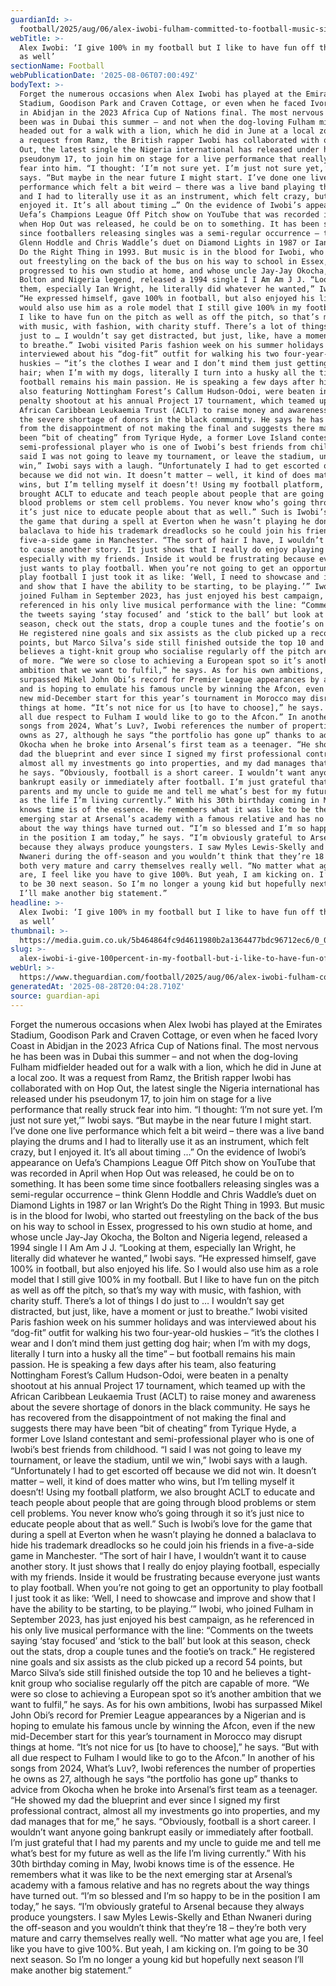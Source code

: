 ```yaml
---
guardianId: >-
  football/2025/aug/06/alex-iwobi-fulham-committed-to-football-music-single-ramz-hop-out
webTitle: >-
  Alex Iwobi: ‘I give 100% in my football but I like to have fun off the pitch
  as well’
sectionName: Football
webPublicationDate: '2025-08-06T07:00:49Z'
bodyText: >-
  Forget the numerous occasions when Alex Iwobi has played at the Emirates
  Stadium, Goodison Park and Craven Cottage, or even when he faced Ivory Coast
  in Abidjan in the 2023 Africa Cup of Nations final. The most nervous he has
  been was in Dubai this summer – and not when the dog-loving Fulham midfielder
  headed out for a walk with a lion, which he did in June at a local zoo. It was
  a request from Ramz, the British rapper Iwobi has collaborated with on Hop
  Out, the latest single the Nigeria international has released under his
  pseudonym 17, to join him on stage for a live performance that really struck
  fear into him. “I thought: ‘I’m not sure yet. I’m just not sure yet,’” Iwobi
  says. “But maybe in the near future I might start. I’ve done one live
  performance which felt a bit weird – there was a live band playing the drums
  and I had to literally use it as an instrument, which felt crazy, but I
  enjoyed it. It’s all about timing …” On the evidence of Iwobi’s appearance on
  Uefa’s Champions League Off Pitch show on YouTube that was recorded in April
  when Hop Out was released, he could be on to something. It has been some time
  since footballers releasing singles was a semi-regular occurrence – think
  Glenn Hoddle and Chris Waddle’s duet on Diamond Lights in 1987 or Ian Wright’s
  Do the Right Thing in 1993. But music is in the blood for Iwobi, who started
  out freestyling on the back of the bus on his way to school in Essex,
  progressed to his own studio at home, and whose uncle Jay-Jay Okocha, the
  Bolton and Nigeria legend, released a 1994 single I I Am Am J J. “Looking at
  them, especially Ian Wright, he literally did whatever he wanted,” Iwobi says.
  “He expressed himself, gave 100% in football, but also enjoyed his life. So I
  would also use him as a role model that I still give 100% in my football. But
  I like to have fun on the pitch as well as off the pitch, so that’s my way
  with music, with fashion, with charity stuff. There’s a lot of things I do
  just to … I wouldn’t say get distracted, but just, like, have a moment or just
  to breathe.” Iwobi visited Paris fashion week on his summer holidays and was
  interviewed about his “dog-fit” outfit for walking his two four-year-old
  huskies – “it’s the clothes I wear and I don’t mind them just getting dog
  hair; when I’m with my dogs, literally I turn into a husky all the time” – but
  football remains his main passion. He is speaking a few days after his team,
  also featuring Nottingham Forest’s Callum Hudson-Odoi, were beaten in a
  penalty shootout at his annual Project 17 tournament, which teamed up with the
  African Caribbean Leukaemia Trust (ACLT) to raise money and awareness about
  the severe shortage of donors in the black community. He says he has recovered
  from the disappointment of not making the final and suggests there may have
  been “bit of cheating” from Tyrique Hyde, a former Love Island contestant and
  semi-professional player who is one of Iwobi’s best friends from childhood. “I
  said I was not going to leave my tournament, or leave the stadium, until we
  win,” Iwobi says with a laugh. “Unfortunately I had to get escorted off
  because we did not win. It doesn’t matter – well, it kind of does matter who
  wins, but I’m telling myself it doesn’t! Using my football platform, we also
  brought ACLT to educate and teach people about people that are going through
  blood problems or stem cell problems. You never know who’s going through it so
  it’s just nice to educate people about that as well.” Such is Iwobi’s love for
  the game that during a spell at Everton when he wasn’t playing he donned a
  balaclava to hide his trademark dreadlocks so he could join his friends in a
  five-a-side game in Manchester. “The sort of hair I have, I wouldn’t want it
  to cause another story. It just shows that I really do enjoy playing football,
  especially with my friends. Inside it would be frustrating because everyone
  just wants to play football. When you’re not going to get an opportunity to
  play football I just took it as like: ‘Well, I need to showcase and improve
  and show that I have the ability to be starting, to be playing.’” Iwobi, who
  joined Fulham in September 2023, has just enjoyed his best campaign, as he
  referenced in his only live musical performance with the line: “Comments on
  the tweets saying ‘stay focused’ and ‘stick to the ball’ but look at this
  season, check out the stats, drop a couple tunes and the footie’s on track.”
  He registered nine goals and six assists as the club picked up a record 54
  points, but Marco Silva’s side still finished outside the top 10 and he
  believes a tight-knit group who socialise regularly off the pitch are capable
  of more. “We were so close to achieving a European spot so it’s another
  ambition that we want to fulfil,” he says. As for his own ambitions, Iwobi has
  surpassed Mikel John Obi’s record for Premier League appearances by a Nigerian
  and is hoping to emulate his famous uncle by winning the Afcon, even if the
  new mid-December start for this year’s tournament in Morocco may disrupt
  things at home. “It’s not nice for us [to have to choose],” he says. “But with
  all due respect to Fulham I would like to go to the Afcon.” In another of his
  songs from 2024, What’s Luv?, Iwobi references the number of properties he
  owns as 27, although he says “the portfolio has gone up” thanks to advice from
  Okocha when he broke into Arsenal’s first team as a teenager. “He showed my
  dad the blueprint and ever since I signed my first professional contract,
  almost all my investments go into properties, and my dad manages that for me,”
  he says. “Obviously, football is a short career. I wouldn’t want anyone going
  bankrupt easily or immediately after football. I’m just grateful that I had my
  parents and my uncle to guide me and tell me what’s best for my future as well
  as the life I’m living currently.” With his 30th birthday coming in May, Iwobi
  knows time is of the essence. He remembers what it was like to be the next
  emerging star at Arsenal’s academy with a famous relative and has no regrets
  about the way things have turned out. “I’m so blessed and I’m so happy to be
  in the position I am today,” he says. “I’m obviously grateful to Arsenal
  because they always produce youngsters. I saw Myles Lewis-Skelly and Ethan
  Nwaneri during the off-season and you wouldn’t think that they’re 18 – they’re
  both very mature and carry themselves really well. “No matter what age you
  are, I feel like you have to give 100%. But yeah, I am kicking on. I’m going
  to be 30 next season. So I’m no longer a young kid but hopefully next season
  I’ll make another big statement.”
headline: >-
  Alex Iwobi: ‘I give 100% in my football but I like to have fun off the pitch
  as well’
thumbnail: >-
  https://media.guim.co.uk/5b464864fc9d4611980b2a1364477bdc96712ec6/0_0_2720_2176/500.jpg
slug: >-
  alex-iwobi-i-give-100percent-in-my-football-but-i-like-to-have-fun-off-the-pitch-as-well
webUrl: >-
  https://www.theguardian.com/football/2025/aug/06/alex-iwobi-fulham-committed-to-football-music-single-ramz-hop-out
generatedAt: '2025-08-28T20:04:28.710Z'
source: guardian-api
---
```

Forget the numerous occasions when Alex Iwobi has played at the Emirates Stadium, Goodison Park and Craven Cottage, or even when he faced Ivory Coast in Abidjan in the 2023 Africa Cup of Nations final. The most nervous he has been was in Dubai this summer – and not when the dog-loving Fulham midfielder headed out for a walk with a lion, which he did in June at a local zoo. It was a request from Ramz, the British rapper Iwobi has collaborated with on Hop Out, the latest single the Nigeria international has released under his pseudonym 17, to join him on stage for a live performance that really struck fear into him. “I thought: ‘I’m not sure yet. I’m just not sure yet,’” Iwobi says. “But maybe in the near future I might start. I’ve done one live performance which felt a bit weird – there was a live band playing the drums and I had to literally use it as an instrument, which felt crazy, but I enjoyed it. It’s all about timing …” On the evidence of Iwobi’s appearance on Uefa’s Champions League Off Pitch show on YouTube that was recorded in April when Hop Out was released, he could be on to something. It has been some time since footballers releasing singles was a semi-regular occurrence – think Glenn Hoddle and Chris Waddle’s duet on Diamond Lights in 1987 or Ian Wright’s Do the Right Thing in 1993. But music is in the blood for Iwobi, who started out freestyling on the back of the bus on his way to school in Essex, progressed to his own studio at home, and whose uncle Jay-Jay Okocha, the Bolton and Nigeria legend, released a 1994 single I I Am Am J J. “Looking at them, especially Ian Wright, he literally did whatever he wanted,” Iwobi says. “He expressed himself, gave 100% in football, but also enjoyed his life. So I would also use him as a role model that I still give 100% in my football. But I like to have fun on the pitch as well as off the pitch, so that’s my way with music, with fashion, with charity stuff. There’s a lot of things I do just to … I wouldn’t say get distracted, but just, like, have a moment or just to breathe.” Iwobi visited Paris fashion week on his summer holidays and was interviewed about his “dog-fit” outfit for walking his two four-year-old huskies – “it’s the clothes I wear and I don’t mind them just getting dog hair; when I’m with my dogs, literally I turn into a husky all the time” – but football remains his main passion. He is speaking a few days after his team, also featuring Nottingham Forest’s Callum Hudson-Odoi, were beaten in a penalty shootout at his annual Project 17 tournament, which teamed up with the African Caribbean Leukaemia Trust (ACLT) to raise money and awareness about the severe shortage of donors in the black community. He says he has recovered from the disappointment of not making the final and suggests there may have been “bit of cheating” from Tyrique Hyde, a former Love Island contestant and semi-professional player who is one of Iwobi’s best friends from childhood. “I said I was not going to leave my tournament, or leave the stadium, until we win,” Iwobi says with a laugh. “Unfortunately I had to get escorted off because we did not win. It doesn’t matter – well, it kind of does matter who wins, but I’m telling myself it doesn’t! Using my football platform, we also brought ACLT to educate and teach people about people that are going through blood problems or stem cell problems. You never know who’s going through it so it’s just nice to educate people about that as well.” Such is Iwobi’s love for the game that during a spell at Everton when he wasn’t playing he donned a balaclava to hide his trademark dreadlocks so he could join his friends in a five-a-side game in Manchester. “The sort of hair I have, I wouldn’t want it to cause another story. It just shows that I really do enjoy playing football, especially with my friends. Inside it would be frustrating because everyone just wants to play football. When you’re not going to get an opportunity to play football I just took it as like: ‘Well, I need to showcase and improve and show that I have the ability to be starting, to be playing.’” Iwobi, who joined Fulham in September 2023, has just enjoyed his best campaign, as he referenced in his only live musical performance with the line: “Comments on the tweets saying ‘stay focused’ and ‘stick to the ball’ but look at this season, check out the stats, drop a couple tunes and the footie’s on track.” He registered nine goals and six assists as the club picked up a record 54 points, but Marco Silva’s side still finished outside the top 10 and he believes a tight-knit group who socialise regularly off the pitch are capable of more. “We were so close to achieving a European spot so it’s another ambition that we want to fulfil,” he says. As for his own ambitions, Iwobi has surpassed Mikel John Obi’s record for Premier League appearances by a Nigerian and is hoping to emulate his famous uncle by winning the Afcon, even if the new mid-December start for this year’s tournament in Morocco may disrupt things at home. “It’s not nice for us [to have to choose],” he says. “But with all due respect to Fulham I would like to go to the Afcon.” In another of his songs from 2024, What’s Luv?, Iwobi references the number of properties he owns as 27, although he says “the portfolio has gone up” thanks to advice from Okocha when he broke into Arsenal’s first team as a teenager. “He showed my dad the blueprint and ever since I signed my first professional contract, almost all my investments go into properties, and my dad manages that for me,” he says. “Obviously, football is a short career. I wouldn’t want anyone going bankrupt easily or immediately after football. I’m just grateful that I had my parents and my uncle to guide me and tell me what’s best for my future as well as the life I’m living currently.” With his 30th birthday coming in May, Iwobi knows time is of the essence. He remembers what it was like to be the next emerging star at Arsenal’s academy with a famous relative and has no regrets about the way things have turned out. “I’m so blessed and I’m so happy to be in the position I am today,” he says. “I’m obviously grateful to Arsenal because they always produce youngsters. I saw Myles Lewis-Skelly and Ethan Nwaneri during the off-season and you wouldn’t think that they’re 18 – they’re both very mature and carry themselves really well. “No matter what age you are, I feel like you have to give 100%. But yeah, I am kicking on. I’m going to be 30 next season. So I’m no longer a young kid but hopefully next season I’ll make another big statement.”
